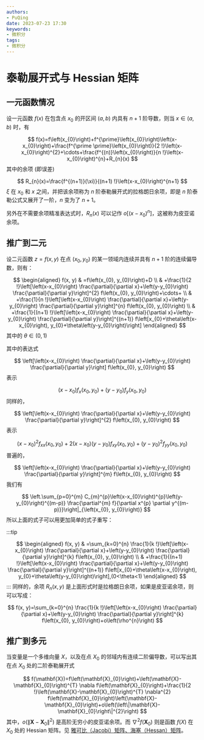 ```yaml
---
authors:
- PuQing
date: 2023-07-23 17:30
keywords:
- 微积分
tags:
- 微积分
---
```

# 泰勒展开式与 Hessian 矩阵

## 一元函数情况

设一元函数 $f(x)$ 在包含点 $x_{0}$ 的开区间 $(a,b)$ 内具有 $n+1$ 阶导数，则当 $x\in (a,b)$ 时，有

$$
f(x)=f\left(x_{0}\right)+f^{\prime}\left(x_{0}\right)\left(x-x_{0}\right)+\frac{f^{\prime \prime}\left(x_{0}\right)}{2 !}\left(x-x_{0}\right)^{2}+\cdots+\frac{f^{(n)}\left(x_{0}\right)}{n !}\left(x-x_{0}\right)^{n}+R_{n}(x)
$$
其中的余项 (即误差)


<!--truncate-->
$$
R_{n}(x)=\frac{f^{(n+1)}(\xi)}{(n+1) !}\left(x-x_{0}\right)^{n+1}
$$
$\xi$ 在 $x_{0}$ 和 $x$ 之间，并把该余项称为 $n$ 阶泰勒展开式的拉格朗日余项，即是 $n$ 阶泰勒公式又展开了一阶，$n$ 变为了 $n+1$。

另外在不需要余项精准表达式时，$R_{n}(x)$ 可以记作 $o\left[\left(x-x_{0}\right)^{n}\right]$，这被称为皮亚诺余项。

## 推广到二元

设二元函数 $z=f(x,y)$ 在点 $(x_{0},y_{0})$ 的某一领域内连续并具有 $n+1$ 阶的连续偏导数，则有：

$$
\begin{aligned}
f(x, y) & =f\left(x_{0}, y_{0}\right)+D \\
& +\frac{1}{2 !}\left[\left(x-x_{0}\right) \frac{\partial}{\partial x}+\left(y-y_{0}\right) \frac{\partial}{\partial y}\right]^{2} f\left(x_{0}, y_{0}\right)+\cdots+ \\
& +\frac{1}{n !}\left[\left(x-x_{0}\right) \frac{\partial}{\partial x}+\left(y-y_{0}\right) \frac{\partial}{\partial y}\right]^{n} f\left(x_{0}, y_{0}\right) \\
& +\frac{1}{(n+1) !}\left[\left(x-x_{0}\right) \frac{\partial}{\partial x}+\left(y-y_{0}\right) \frac{\partial}{\partial y}\right]^{(n+1)} f\left[x_{0}+\theta\left(x-x_{0}\right), y_{0}+\theta\left(y-y_{0}\right)\right]
\end{aligned}
$$
其中的 $\theta\in(0,1)$

其中的表达式

$$
\left[\left(x-x_{0}\right) \frac{\partial}{\partial x}+\left(y-y_{0}\right) \frac{\partial}{\partial y}\right] f\left(x_{0}, y_{0}\right)
$$
表示

$$
\left(x-x_{0}\right) f_{x}\left(x_{0}, y_{0}\right)+\left(y-y_{0}\right) f_{y}\left(x_{0}, y_{0}\right)
$$
同样的，

$$
\left[\left(x-x_{0}\right) \frac{\partial}{\partial x}+\left(y-y_{0}\right) \frac{\partial}{\partial y}\right]^{2} f\left(x_{0}, y_{0}\right)
$$
表示

$$
\left(x-x_{0}\right)^{2} f_{x x}\left(x_{0}, y_{0}\right)+2\left(x-x_{0}\right)\left(y-y_{0}\right) f_{x y}\left(x_{0}, y_{0}\right)+\left(y-y_{0}\right)^{2} f_{y y}\left(x_{0}, y_{0}\right)
$$
普遍的，

$$
\left[\left(x-x_{0}\right) \frac{\partial}{\partial x}+\left(y-y_{0}\right) \frac{\partial}{\partial y}\right]^{m} f\left(x_{0}, y_{0}\right)
$$
我们有

$$
\left.\sum_{p=0}^{m} C_{m}^{p}\left(x-x_{0}\right)^{p}\left(y-y_{0}\right)^{(m-p)} \frac{\partial^{m} f}{\partial x^{p} \partial y^{(m-p)}}\right|_{\left(x_{0}, y_{0}\right)}
$$
所以上面的式子可以用更加简单的式子重写：

:::tip

$$
\begin{aligned}
f(x, y) & =\sum_{k=0}^{n} \frac{1}{k !}\left[\left(x-x_{0}\right) \frac{\partial}{\partial x}+\left(y-y_{0}\right) \frac{\partial}{\partial y}\right]^{k} f\left(x_{0}, y_{0}\right) \\
& +\frac{1}{(n+1) !}\left[\left(x-x_{0}\right) \frac{\partial}{\partial x}+\left(y-y_{0}\right) \frac{\partial}{\partial y}\right]^{(n+1)} f\left[x_{0}+\theta\left(x-x_{0}\right), y_{0}+\theta\left(y-y_{0}\right)\right],(0<\theta<1)
\end{aligned}
$$
:::
同样的，余项 $R_{n}(x,y)$ 是上面形式时是拉格朗日余项，如果是皮亚诺余项，则可以写成：

$$
f(x, y)=\sum_{k=0}^{n} \frac{1}{k !}\left[\left(x-x_{0}\right) \frac{\partial}{\partial x}+\left(y-y_{0}\right) \frac{\partial}{\partial y}\right]^{k} f\left(x_{0}, y_{0}\right)+o\left(\rho^{n}\right)
$$
## 推广到多元

当变量是一个多维向量 $X$，以及在点 $X_{0}$ 的邻域内有连续二阶偏导数，可以写出其在点 $X_{0}$ 处的二阶泰勒展开式

$$
f(\mathbf{X})=f\left(\mathbf{X}_{0}\right)+\left(\mathbf{X}-\mathbf{X}_{0}\right)^{T} \nabla f\left(\mathbf{X}_{0}\right)+\frac{1}{2 !}\left(\mathbf{X}-\mathbf{X}_{0}\right)^{T} \nabla^{2} f\left(\mathbf{X}_{0}\right)\left(\mathbf{X}-\mathbf{X}_{0}\right)+o\left(\left\|\mathbf{X}-\mathbf{X}_{0}\right\|^{2}\right)
$$
其中，$o\left(\left\|\mathbf{X}-\mathbf{X}_{0}\right\|^{2}\right)$ 是高阶无穷小的皮亚诺余项。而 $\nabla^{2} f\left(\mathbf{X}_{0}\right)$ 则是函数 $f(X)$ 在 $X_{0}$ 处的 $\mathrm{Hessian}$ 矩阵。见 [雅可比（Jacobi）矩阵、海塞（Hessan）矩阵](./17d55d61)。
